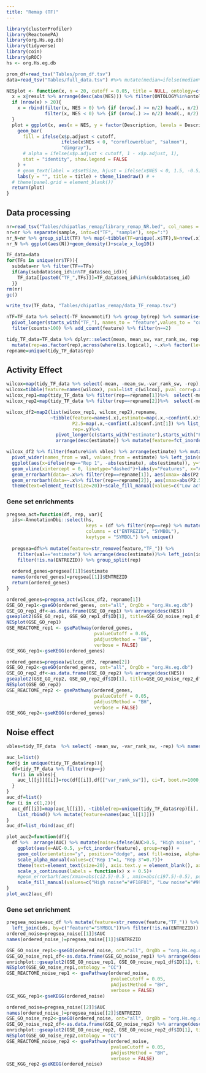 ```yaml
---
title: "Remap (TF)"
---
```


```r
library(clusterProfiler)
library(ReactomePA)
library(org.Hs.eg.db)
library(tidyverse)
library(coin)
library(pROC)
hs <- org.Hs.eg.db

prom_df=read_tsv("Tables/prom_df.tsv")
data=read_tsv("Tables/full_data.tsv") #%>% mutate(median=ifelse(median%in%c(5,6), "5+6", median))
```

```r
NESplot <- function(x, n = 20, cutoff = 0.05, title = NULL, ontology=c("CC","MF","BP")) {
  x = x@result %>% arrange(desc(abs(NES))) %>% filter(ONTOLOGY%in%ontology)
  if (nrow(x) > 20){
    x = rbind(filter(x, NES > 0) %>% {if (nrow(.) >= n/2) head(., n/2) else .},
              filter(x, NES < 0) %>% {if (nrow(.) >= n/2) head(., n/2) else .})
  }
  plot = ggplot(x, aes(x = NES, y = factor(Description, levels = Description[order(NES)]))) +
    geom_bar(
      fill = ifelse(x$p.adjust < cutoff,
                    ifelse(x$NES < 0, "cornflowerblue", "salmon"),
                    "dimgray"),
      # alpha = ifelse(x$p.adjust < cutoff, 1 - x$p.adjust, 1),
      stat = "identity", show.legend = FALSE
    ) +
    # geom_text(label = x$setSize, hjust = ifelse(x$NES < 0, 1.5, -0.5), size = 3) +
    labs(y = "", title = title) + theme_linedraw() # +
  # theme(panel.grid = element_blank())
  return(plot)
}
```

## Data processing

```r
nr=read_tsv("Tables/chipatlas_remap/library_remap_NR.bed", col_names = c("seqnames", "start", "end", "seq_id", "score", "strand", "seqnames_peak", "start_peak",  "end_peak", "sample", "N_tissue", "strand_peak", "thickstart_peak", "thickend_peak", "rgb"))
nr=nr %>% separate(sample, into=c("TF", "sample"), sep=":")
nr_N=nr %>% group_split(TF) %>% map(~tibble(TF=unique(.x$TF),N=nrow(.x))) %>% list_rbind()
nr_N %>% ggplot(aes(N))+geom_density()+scale_x_log10()
```

```r
TF_data=data
for(TFs in unique(nr$TF)){
  subdata=nr %>% filter(TF==TFs)
  if(any(subdata$seq_id%in%TF_data$seq_id)){
    TF_data[[paste0("TF_",TFs)]]=TF_data$seq_id%in%(subdata$seq_id)
  }}
rm(nr)
gc()

write_tsv(TF_data, "Tables/chipatlas_remap/data_TF_remap.tsv")
```

```r
nTF=TF_data %>% select(-TF_knownmotif) %>% group_by(rep) %>% summarise(across(starts_with("TF_"),sum))%>% 
  pivot_longer(starts_with("TF_"), names_to = "feature",values_to = "counts") %>% 
  filter(counts>100) %>% add_count(feature) %>% filter(n==2)

tidy_TF_data=TF_data %>% dplyr::select(mean, mean_sw, var_rank_sw, rep, any_of(unique(nTF$feature))) %>% 
  mutate(rep=as.factor(rep),across(where(is.logical), ~.x%>% factor(level=c("TRUE","FALSE"))))
repname=unique(tidy_TF_data$rep)

```

## Activity Effect

```r
wilcox=map(tidy_TF_data %>% select(-mean, -mean_sw,-var_rank_sw, -rep), ~coin::wilcox_test(formula=mean~.x|rep, data=tidy_TF_data) %>% pvalue())
wilcox=tibble(feature=names(wilcox), pval=list_c(wilcox), pval_corr=p.adjust(pval, "BH", length(wilcox)))
wilcox_rep1=map(tidy_TF_data %>% filter(rep==repname[1])%>%  select(-mean, -mean_sw,-var_rank_sw, -rep), ~coin::wilcox_test(formula=mean~.x, data=tidy_TF_data%>% filter(rep==repname[1]), conf.int=T))
wilcox_rep2=map(tidy_TF_data %>% filter(rep==repname[2])%>%  select(-mean, -mean_sw,-var_rank_sw, -rep), ~coin::wilcox_test(formula=mean~.x, data=tidy_TF_data%>% filter(rep==repname[2]), conf.int=T))

wilcox_df2=map2(list(wilcox_rep1, wilcox_rep2),repname,
                ~tibble(feature=names(.x),estimate=map(.x,~confint(.x)$estimate) %>% list_c(), 
                        P2.5=map(.x,~confint(.x)$conf.int[1]) %>% list_c(),P97.5=map(.x,~confint(.x)$conf.int[2]) %>% list_c() ,
                        rep=.y)%>% 
                  pivot_longer(c(starts_with("estimate"),starts_with("P2.5"), starts_with("P97.5")),names_to = "val", values_to="estimate") %>% 
                  arrange(desc(estimate)) %>% mutate(feature=fct_inorder(feature))) %>% list_rbind() %>% left_join(wilcox)

wilcox_df2 %>% filter(feature%in% vbles) %>% arrange(estimate) %>% mutate(act=ifelse(sign(estimate)==1,"High activity", "Low activity")) %>% 
  pivot_wider(names_from = val, values_from = estimate) %>% left_join(nTF) %>% filter(pval_corr<0.05, sign(P97.5)==sign(P2.5)) %>%  add_count(feature) %>% filter(nn==2) %>% 
  ggplot(aes(x=ifelse(rep=="Rep 1", -abs(estimate), abs(estimate)), y=fct_inorder(feature)))+geom_col(orientation="y", position="identity", aes( fill=act), alpha=0.8)+
  geom_vline(xintercept = 0, linetype="dashed")+labs(y="Features", x="Activity effect", fill="Effect")+xlim(c(-max(abs(wilcox_df2$estimate)),max(abs(wilcox_df2$estimate))))+
  geom_errorbarh(data=~.x%>% filter(rep==repname[1]), aes(xmax=-abs(P2.5) , xmin=-abs(P97.5)), height=0.01, col="#777777",  linewidth=1.5)+
  geom_errorbarh(data=~.x%>% filter(rep==repname[2]), aes(xmax=abs(P2.5) , xmin=abs(P97.5)), height=0.01, col="#777777", linewidth=1.5)+
  theme(text=element_text(size=20))+scale_fill_manual(values=c("Low activity"="#14AFB2", "High activity"="#E0777D"))

```

### Gene set enrichments

```r
pregsea_act=function(df, rep, var){
  ids<-AnnotationDbi::select(hs, 
                             keys = (df %>% filter(rep==rep) %>% mutate(feature=str_remove(feature,"TF_")))$feature,
                             columns = c("ENTREZID", "SYMBOL"),
                             keytype = "SYMBOL") %>% unique()
  
  pregsea=df%>% mutate(feature=str_remove(feature,"TF_")) %>% 
    filter(val=="estimate") %>% arrange(desc(estimate))%>% left_join(ids, by=c("feature"="SYMBOL"))%>% 
    filter(!is.na(ENTREZID)) %>% group_split(rep)
  
  ordered_genes=pregsea[[1]]$estimate
  names(ordered_genes)=pregsea[[1]]$ENTREZID
  return(ordered_genes)
}
```

```r
ordered_genes=pregsea_act(wilcox_df2, repname[1])
GSE_GO_rep1<-gseGO(ordered_genes, ont="all", OrgDb = "org.Hs.eg.db")
GSE_GO_rep1_df<-as.data.frame(GSE_GO_rep1) %>% arrange(desc(NES))
gseaplot2(GSE_GO_rep1, GSE_GO_rep1_df$ID[1], title=GSE_GO_noise_rep1_df$Description[1])
NESplot(GSE_GO_rep1)
GSE_REACTOME_rep1 <- gsePathway(ordered_genes, 
                                pvalueCutoff = 0.05,
                                pAdjustMethod = "BH", 
                                verbose = FALSE)
GSE_KGG_rep1<-gseKEGG(ordered_genes)
```

```r
ordered_genes=pregsea(wilcox_df2, repname[2])
GSE_GO_rep2<-gseGO(ordered_genes, ont="all", OrgDb = "org.Hs.eg.db")
GSE_GO_rep2_df<-as.data.frame(GSE_GO_rep2) %>% arrange(desc(NES))
gseaplot2(GSE_GO_rep2, GSE_GO_rep2_df$ID[1], title=GSE_GO_noise_rep2_df$Description[1])
NESplot(GSE_GO_rep2)
GSE_REACTOME_rep2 <- gsePathway(ordered_genes, 
                                pvalueCutoff = 0.05,
                                pAdjustMethod = "BH", 
                                verbose = FALSE)
GSE_KGG_rep2<-gseKEGG(ordered_genes)
```

## Noise effect

```r
vbles=tidy_TF_data  %>% select( -mean_sw, -var_rank_sw, -rep) %>% names()

auc_l=list()
for(j in unique(tidy_TF_data$rep)){
  df=tidy_TF_data %>% filter(rep==j)
  for(i in vbles){
    auc_l[[j]][[i]]=roc(df[[i]],df[["var_rank_sw"]], ci=T, boot.n=1000, direction=">")
  }
}
auc_df=list()
for (i in c(1,2)){
  auc_df[[i]]=map(auc_l[[i]], ~tibble(rep=unique(tidy_TF_data$rep)[i], ci2.5=(.x$ci %>% as.numeric)[1], ci97.5=(.x$ci %>% as.numeric)[3], AUC=(.x$ci %>% as.numeric)[2])) %>% 
    list_rbind() %>% mutate(feature=names(auc_l[[1]]))
}
auc_df=list_rbind(auc_df)

plot_auc2=function(df){
  df %>%  arrange(AUC) %>% mutate(noise=ifelse(AUC>0.5, "High noise", "Low noise")) %>% filter((ci2.5>0.5&ci97.5>0.5)|(ci2.5<0.5&ci97.5<0.5)) %>% add_count(feature) %>% filter(n==2) %>% 
    ggplot(aes(x=AUC-0.5, y=fct_inorder(feature), group=rep)) +
    geom_col(orientation="y", position="dodge", aes( fill=noise, alpha=rep))+
    scale_alpha_manual(values=c("Rep 1"=1, "Rep 3"=0.7))+
    theme(text=element_text(size=20), axis.text.y = element_blank(), axis.ticks.y = element_blank(), panel.grid = element_blank())+labs(fill="Effect", x="AUC (Noise effect)", y="Features", alpha="")+
    scale_x_continuous(labels = function(x) x + 0.5)+
    #geom_errorbarh(aes(xmax=abs(ci2.5)-0.5 , xmin=abs(ci97.5)-0.5), position=position_dodge(1), height=0.05, col="#777777",  linewidth=0.5)+
    scale_fill_manual(values=c("High noise"="#F18F01", "Low noise"="#99C24D"))
}
plot_auc2(auc_df)
```

### Gene set enrichment

```r
pregsea_noise=auc_df %>% mutate(feature=str_remove(feature,"TF_")) %>% arrange(desc(AUC))%>% 
  left_join(ids, by=c("feature"="SYMBOL"))%>% filter(!is.na(ENTREZID)) %>% group_split(rep)
ordered_noise=pregsea_noise[[1]]$AUC
names(ordered_noise_)=pregsea_noise[[1]]$ENTREZID

```

```r
GSE_GO_noise_rep1<-gseGO(ordered_noise, ont="all", OrgDb = "org.Hs.eg.db")
GSE_GO_noise_rep1_df<-as.data.frame(GSE_GO_noise_rep1) %>% arrange(desc(NES))
enrichplot::gseaplot2(GSE_GO_noise_rep1, GSE_GO_noise_rep1_df$ID[1], title=GSE_GO_noise_rep1_df$Description[1])
NESplot(GSE_GO_noise_rep1,ontology = "CC")
GSE_REACTOME_noise_rep1 <- gsePathway(ordered_noise, 
                                      pvalueCutoff = 0.05,
                                      pAdjustMethod = "BH", 
                                      verbose = FALSE)
GSE_KGG_rep1<-gseKEGG(ordered_noise)
```

```r
ordered_noise=pregsea_noise[[2]]$AUC
names(ordered_noise_)=pregsea_noise[[2]]$ENTREZID
GSE_GO_noise_rep2<-gseGO(ordered_noise, ont="all", OrgDb = "org.Hs.eg.db")
GSE_GO_noise_rep2_df<-as.data.frame(GSE_GO_noise_rep2) %>% arrange(desc(NES))
enrichplot::gseaplot2(GSE_GO_noise_rep2, GSE_GO_noise_rep2_df$ID[1], title=GSE_GO_noise_rep2_df$Description[1])
NESplot(GSE_GO_noise_rep2,ontology = "CC")
GSE_REACTOME_noise_rep2 <- gsePathway(ordered_noise, 
                                      pvalueCutoff = 0.05,
                                      pAdjustMethod = "BH", 
                                      verbose = FALSE)
GSE_KGG_rep2-gseKEGG(ordered_noise)
```
